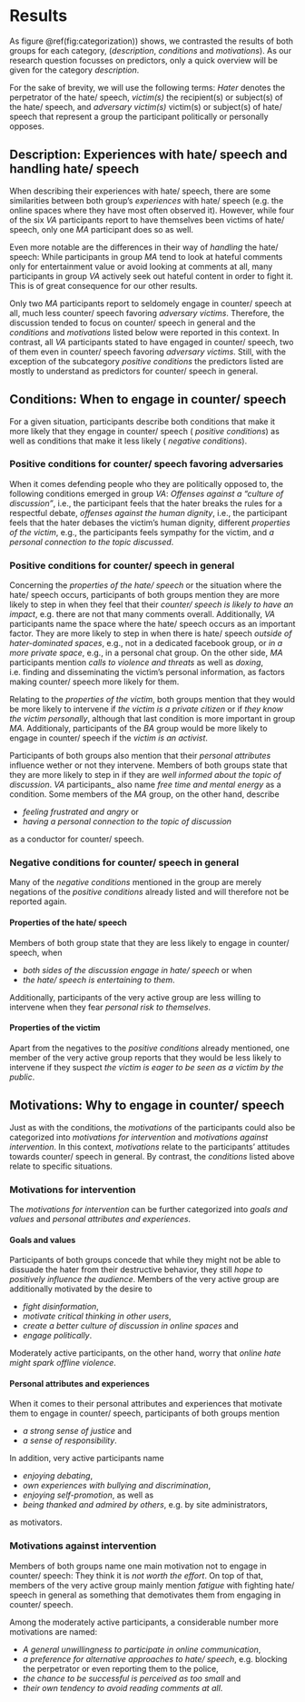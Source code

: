 # Results
As figure \@ref(fig:categorization)) shows, we contrasted the results of both groups for each category, (_description_, _conditions_ and _motivations_). As our research question focusses on predictors, only a quick overview will be given for the category _description_.

For the sake of brevity, we will use the following terms: _Hater_ denotes the perpetrator of the hate/ speech, _victim(s)_  the recipient(s) or subject(s) of the hate/ speech, and _adversary victim(s)_ victim(s) or subject(s) of hate/ speech that represent a group the participant politically or personally opposes.

## Description: Experiences with hate/ speech and handling hate/ speech
When describing their experiences with hate/ speech, there are some similarities between both group's _experiences_ with hate/ speech (e.g. the online spaces where they have most often observed it). However, while four of the six _VA_ participants report to have themselves been victims of hate/ speech, only one _MA_ participant does so as well.

Even more notable are the differences in their way of _handling_ the hate/ speech: While participants in group _MA_ tend to look at hateful comments only for entertainment value or avoid looking at comments at all, many participants in group _VA_ actively seek out hateful content in order to fight it. This is of great consequence for our other results.

Only two _MA_ participants report to seldomely engage in counter/ speech at all, much less counter/ speech favoring _adversary victims_. Therefore, the discussion tended to focus on counter/ speech in general and the _conditions_ and _motivations_ listed below were reported in this context. In contrast, all _VA_ participants stated to have engaged in counter/ speech, two of them even in counter/ speech favoring _adversary victims_. Still, with the exception of the subcategory _positive conditions_ the predictors listed are mostly to understand as predictors for counter/ speech in general. 

## Conditions: When to engage in counter/ speech
For a given situation, participants describe both conditions that make it more likely that they engage in counter/ speech ( _positive conditions_) as well as conditions that make it less likely ( _negative conditions_). 

### Positive conditions for counter/ speech favoring adversaries
When it comes defending people who they are politically opposed to, the following conditions emerged in group _VA_: _Offenses against a "culture of discussion"_, i.e., the participant feels that the hater breaks the rules for a respectful debate, _offenses against the human dignity_, i.e., the participant feels that the hater debases the victim's human dignity, different _properties of the victim_, e.g., the participants feels sympathy for the victim, and _a personal connection to the topic discussed_.

### Positive conditions for counter/ speech in general
Concerning the _properties of the hate/ speech_ or the situation where the hate/ speech occurs, participants of both groups mention they are more likely to step in when they feel that their _counter/ speech is likely to have an impact_, e.g. there are not that many comments overall. Additionally, _VA_ participants name the space where the hate/ speech occurs as an important factor. They are more likely to step in when there is hate/ speech _outside of hater-dominated spaces_, e.g., not in a dedicated facebook group, or _in a more private space_, e.g., in a personal chat group. On the other side, _MA_ participants mention _calls to violence and threats_ as well as _doxing_, i.e. finding and disseminating the victim's personal information, as factors making counter/ speech more likely for them.

Relating to the _properties of the victim_, both groups mention that they would be more likely to intervene if _the victim is a private citizen_ or if _they know the victim personally_, although that last condition is more important in group _MA_. Additionaly, participants of the _BA_ group would be more likely to engage in counter/ speech if the _victim is an activist_.

Participants of both groups also mention that their _personal attributes_ influence wether or not they intervene. Members of both groups state that they are more likely to step in if they are _well informed about the topic of discussion_. _VA_ participants_ also name _free time and mental energy_ as a condition. Some members of the _MA_ group, on the other hand, describe 

* _feeling frustrated and angry_ or
* _having a personal connection to the topic of discussion_

as a conductor for counter/ speech.

### Negative conditions for counter/ speech in general
Many of the _negative conditions_ mentioned in the group are merely negations of the _positive conditions_ already listed and will therefore not be reported again.

####  Properties of the hate/ speech
Members of both group state that they are less likely to engage in counter/ speech, when 

* _both sides of the discussion engage in hate/ speech_ or when
* _the hate/ speech is entertaining to them_.

Additionally, participants of the very active group are less willing to intervene when they fear _personal risk to themselves_.

#### Properties of the victim
Apart from the negatives to the _positive conditions_ already mentioned, one member of the very active group reports that they would be less likely to intervene if they suspect _the victim is eager to be seen as a victim by the public_.

## Motivations: Why to engage in counter/ speech
Just as with the conditions, the _motivations_ of the participants could also be categorized into _motivations for intervention_ and _motivations against intervention_. In this context, _motivations_ relate to the participants' attitudes towards counter/ speech in general. By contrast, the _conditions_ listed above relate to specific situations.

### Motivations for intervention
The _motivations for intervention_ can be further categorized into _goals and values_ and _personal attributes and experiences_.

#### Goals and values
Participants of both groups concede that while they might not be able to dissuade the hater from their destructive behavior, they still _hope to positively influence the audience_.
Members of the very active group are additionally motivated by the desire to

* _fight disinformation_,
* _motivate critical thinking in other users_,
* _create a better culture of discussion in online spaces_ and
* _engage politically_.

Moderately active participants, on the other hand, worry that _online hate might spark offline violence_.

#### Personal attributes and experiences
When it comes to their personal attributes and experiences that motivate them to engage in counter/ speech, participants of both groups mention

* _a strong sense of justice_ and
* _a sense of responsibility_.

In addition, very active participants name

* _enjoying debating_,
* _own experiences with bullying and discrimination_, 
* _enjoying self-promotion_, as well as
* _being thanked and admired by others_, e.g. by site administrators,

as motivators.

### Motivations against intervention
Members of both groups name one main motivation not to engage in counter/ speech: They think it is _not worth the effort_. On top of that, members of the very active group mainly mention _fatigue_ with fighting hate/ speech in general as something that demotivates them from engaging in counter/ speech.

Among the moderately active participants, a considerable number more motivations are named:

* _A general unwillingness to participate in online communication_,
* _a preference for alternative approaches to hate/ speech_, e.g. blocking the perpetrator or even reporting them to the police,
* _the chance to be successful is perceived as too small_ and
* _their own tendency to avoid reading comments at all_.